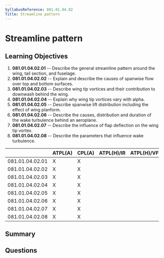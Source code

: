 ```yaml
---
SyllabusReference: 081.01.04.02
Title: Streamline pattern
---
```


# Streamline pattern

## Learning Objectives

1.  **081.01.04.02.01** -- Describe the general streamline pattern around the
    wing, tail section, and fuselage.
2.  **081.01.04.02.02** -- Explain and describe the causes of spanwise flow over
    top and bottom surfaces.
3.  **081.01.04.02.03** -- Describe wing tip vortices and their contribution to
    downwash behind the wing.
4.  **081.01.04.02.04** -- Explain why wing tip vortices vary with alpha.
5.  **081.01.04.02.05** -- Describe spanwise lift distribution including the
    effect of wing planform.
6.  **081.01.04.02.06** -- Describe the causes, distribution and duration of the
    wake turbulence behind an aeroplane.
7.  **081.01.04.02.07** -- Describe the influence of flap deflection on the wing
    tip vortex.
8.  **081.01.04.02.08** -- Describe the parameters that influence wake
    turbulence.

|                 | ATPL(A) | CPL(A) | ATPL(H)/IR | ATPL(H)/VFR | CPL(H) | IR | CBIR(A) |
| --------------- | ------- | ------ | ---------- | ----------- | ------ | -- | ------- |
| 081.01.04.02.01 | X       | X      |            |             |        |    |         |
| 081.01.04.02.02 | X       | X      |            |             |        |    |         |
| 081.01.04.02.03 | X       | X      |            |             |        |    |         |
| 081.01.04.02.04 | X       | X      |            |             |        |    |         |
| 081.01.04.02.05 | X       | X      |            |             |        |    |         |
| 081.01.04.02.06 | X       | X      |            |             |        |    |         |
| 081.01.04.02.07 | X       | X      |            |             |        |    |         |
| 081.01.04.02.08 | X       | X      |            |             |        |    |         |

## Summary

## Questions
